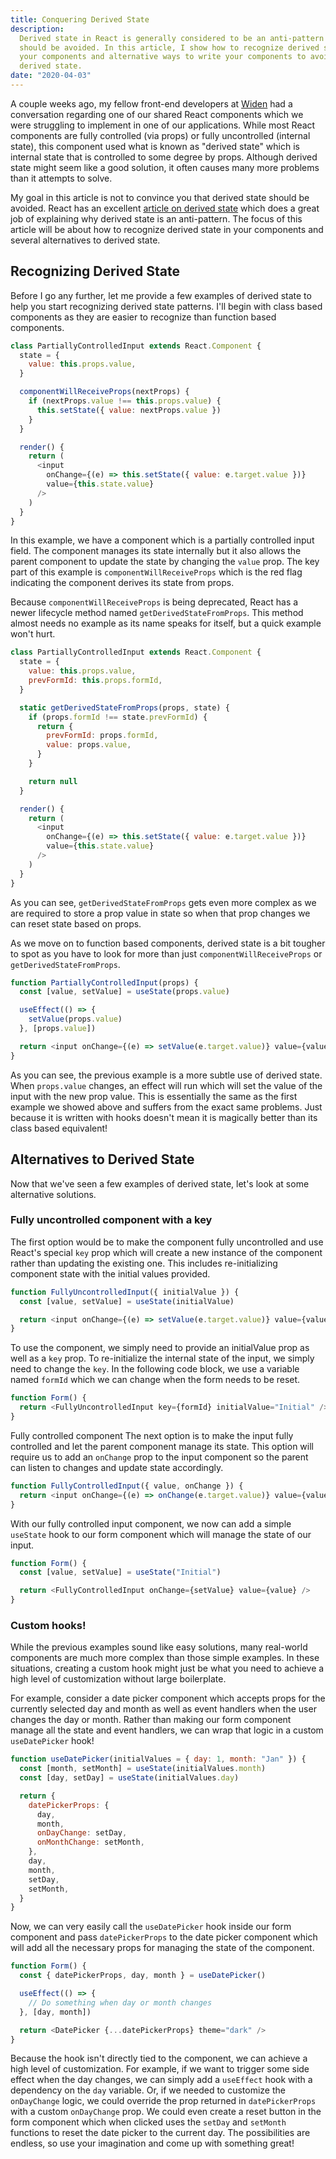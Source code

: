 ```yaml
---
title: Conquering Derived State
description:
  Derived state in React is generally considered to be an anti-pattern that
  should be avoided. In this article, I show how to recognize derived state in
  your components and alternative ways to write your components to avoid using
  derived state.
date: "2020-04-03"
---
```


A couple weeks ago, my fellow front-end developers at
[Widen](https://www.widen.com) had a conversation regarding one of our shared
React components which we were struggling to implement in one of our
applications. While most React components are fully controlled (via props) or
fully uncontrolled (internal state), this component used what is known as
"derived state" which is internal state that is controlled to some degree by
props. Although derived state might seem like a good solution, it often causes
many more problems than it attempts to solve.

My goal in this article is not to convince you that derived state should be
avoided. React has an excellent
[article on derived state](https://reactjs.org/blog/2018/06/07/you-probably-dont-need-derived-state.html)
which does a great job of explaining why derived state is an anti-pattern. The
focus of this article will be about how to recognize derived state in your
components and several alternatives to derived state.

## Recognizing Derived State

Before I go any further, let me provide a few examples of derived state to help
you start recognizing derived state patterns. I'll begin with class based
components as they are easier to recognize than function based components.

```javascript
class PartiallyControlledInput extends React.Component {
  state = {
    value: this.props.value,
  }

  componentWillReceiveProps(nextProps) {
    if (nextProps.value !== this.props.value) {
      this.setState({ value: nextProps.value })
    }
  }

  render() {
    return (
      <input
        onChange={(e) => this.setState({ value: e.target.value })}
        value={this.state.value}
      />
    )
  }
}
```

In this example, we have a component which is a partially controlled input
field. The component manages its state internally but it also allows the parent
component to update the state by changing the `value` prop. The key part of this
example is `componentWillReceiveProps` which is the red flag indicating the
component derives its state from props.

Because `componentWillReceiveProps` is being deprecated, React has a newer
lifecycle method named `getDerivedStateFromProps`. This method almost needs no
example as its name speaks for itself, but a quick example won't hurt.

```javascript
class PartiallyControlledInput extends React.Component {
  state = {
    value: this.props.value,
    prevFormId: this.props.formId,
  }

  static getDerivedStateFromProps(props, state) {
    if (props.formId !== state.prevFormId) {
      return {
        prevFormId: props.formId,
        value: props.value,
      }
    }

    return null
  }

  render() {
    return (
      <input
        onChange={(e) => this.setState({ value: e.target.value })}
        value={this.state.value}
      />
    )
  }
}
```

As you can see, `getDerivedStateFromProps` gets even more complex as we are
required to store a prop value in state so when that prop changes we can reset
state based on props.

As we move on to function based components, derived state is a bit tougher to
spot as you have to look for more than just `componentWillReceiveProps` or
`getDerivedStateFromProps`.

```javascript
function PartiallyControlledInput(props) {
  const [value, setValue] = useState(props.value)

  useEffect(() => {
    setValue(props.value)
  }, [props.value])

  return <input onChange={(e) => setValue(e.target.value)} value={value} />
}
```

As you can see, the previous example is a more subtle use of derived state. When
`props.value` changes, an effect will run which will set the value of the input
with the new prop value. This is essentially the same as the first example we
showed above and suffers from the exact same problems. Just because it is
written with hooks doesn't mean it is magically better than its class based
equivalent!

## Alternatives to Derived State

Now that we've seen a few examples of derived state, let's look at some
alternative solutions.

### Fully uncontrolled component with a key

The first option would be to make the component fully uncontrolled and use
React's special `key` prop which will create a new instance of the component
rather than updating the existing one. This includes re-initializing component
state with the initial values provided.

```javascript
function FullyUncontrolledInput({ initialValue }) {
  const [value, setValue] = useState(initialValue)

  return <input onChange={(e) => setValue(e.target.value)} value={value} />
}
```

To use the component, we simply need to provide an initialValue prop as well as
a `key` prop. To re-initialize the internal state of the input, we simply need
to change the `key`. In the following code block, we use a variable named
`formId` which we can change when the form needs to be reset.

```javascript
function Form() {
  return <FullyUncontrolledInput key={formId} initialValue="Initial" />
}
```

Fully controlled component The next option is to make the input fully controlled
and let the parent component manage its state. This option will require us to
add an `onChange` prop to the input component so the parent can listen to
changes and update state accordingly.

```javascript
function FullyControlledInput({ value, onChange }) {
  return <input onChange={(e) => onChange(e.target.value)} value={value} />
}
```

With our fully controlled input component, we now can add a simple `useState`
hook to our form component which will manage the state of our input.

```javascript
function Form() {
  const [value, setValue] = useState("Initial")

  return <FullyControlledInput onChange={setValue} value={value} />
}
```

### Custom hooks!

While the previous examples sound like easy solutions, many real-world
components are much more complex than those simple examples. In these
situations, creating a custom hook might just be what you need to achieve a high
level of customization without large boilerplate.

For example, consider a date picker component which accepts props for the
currently selected day and month as well as event handlers when the user changes
the day or month. Rather than making our form component manage all the state and
event handlers, we can wrap that logic in a custom `useDatePicker` hook!

```js
function useDatePicker(initialValues = { day: 1, month: "Jan" }) {
  const [month, setMonth] = useState(initialValues.month)
  const [day, setDay] = useState(initialValues.day)

  return {
    datePickerProps: {
      day,
      month,
      onDayChange: setDay,
      onMonthChange: setMonth,
    },
    day,
    month,
    setDay,
    setMonth,
  }
}
```

Now, we can very easily call the `useDatePicker` hook inside our form component
and pass `datePickerProps` to the date picker component which will add all the
necessary props for managing the state of the component.

```javascript
function Form() {
  const { datePickerProps, day, month } = useDatePicker()

  useEffect(() => {
    // Do something when day or month changes
  }, [day, month])

  return <DatePicker {...datePickerProps} theme="dark" />
}
```

Because the hook isn't directly tied to the component, we can achieve a high
level of customization. For example, if we want to trigger some side effect when
the day changes, we can simply add a `useEffect` hook with a dependency on the
`day` variable. Or, if we needed to customize the `onDayChange` logic, we could
override the prop returned in `datePickerProps` with a custom `onDayChange`
prop. We could even create a reset button in the form component which when
clicked uses the `setDay` and `setMonth` functions to reset the date picker to
the current day. The possibilities are endless, so use your imagination and come
up with something great!
